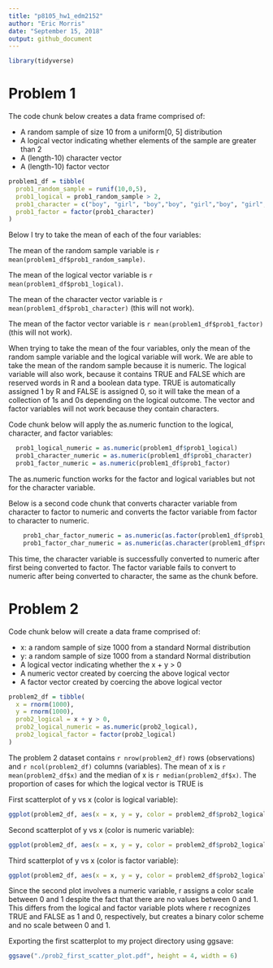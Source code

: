 ```yaml
---
title: "p8105_hw1_edm2152"
author: "Eric Morris"
date: "September 15, 2018"
output: github_document
---
```


```r

library(tidyverse)

```

# Problem 1 

The code chunk below creates a data frame comprised of: 

  * A random sample of size 10 from a uniform[0, 5] distribution
  * A logical vector indicating whether elements of the sample are greater than 2
  * A (length-10) character vector
  * A (length-10) factor vector

```r
problem1_df = tibble(
  prob1_random_sample = runif(10,0,5),
  prob1_logical = prob1_random_sample > 2,
  prob1_character = c("boy", "girl", "boy","boy", "girl","boy", "girl","boy", "girl","boy"),
  prob1_factor = factor(prob1_character)
)
```

Below I try to take the mean of each of the four variables:

The mean of the random sample variable is `r mean(problem1_df$prob1_random_sample)`.

The mean of the logical vector variable is `r mean(problem1_df$prob1_logical)`.

The mean of the character vector variable is `r mean(problem1_df$prob1_character)` (this will not work).

The mean of the factor vector variable is `r mean(problem1_df$prob1_factor)` (this will not work).

When trying to take the mean of the four variables, only the mean of the random sample variable and the logical variable will work. We are able to take the mean of the random sample because it is numeric. The logical variable will also work, because it contains TRUE and FALSE which are reserved words in R and a boolean data type. TRUE is automatically assigned 1 by R and FALSE is assigned 0, so it will take the mean of a collection of 1s and 0s depending on the logical outcome. The vector and factor variables will not work because they contain characters. 

Code chunk below will apply the as.numeric function to the logical, character, and factor variables: 

```r
  prob1_logical_numeric = as.numeric(problem1_df$prob1_logical) 
  prob1_character_numeric = as.numeric(problem1_df$prob1_character)
  prob1_factor_numeric = as.numeric(problem1_df$prob1_factor)
```

The as.numeric function works for the factor and logical variables but not for the character variable. 

Below is a second code chunk that converts character variable from character to factor to numeric and converts the factor variable from factor to character to numeric.

```r
    prob1_char_factor_numeric = as.numeric(as.factor(problem1_df$prob1_character))
    prob1_factor_char_numeric = as.numeric(as.character(problem1_df$prob1_factor))
```

This time, the character variable is successfully converted to numeric after first being converted to factor. The factor variable fails to convert to numeric after being converted to character, the same as the chunk before. 

# Problem 2

Code chunk below will create a data frame comprised of:

  * x: a random sample of size 1000 from a standard Normal distribution
  * y: a random sample of size 1000 from a standard Normal distribution
  * A logical vector indicating whether the x + y > 0
  * A numeric vector created by coercing the above logical vector
  * A factor vector created by coercing the above logical vector

```r
problem2_df = tibble(
  x = rnorm(1000),
  y = rnorm(1000),
  prob2_logical = x + y > 0,
  prob2_logical_numeric = as.numeric(prob2_logical),
  prob2_logical_factor = factor(prob2_logical)
)
```

The problem 2 dataset contains `r nrow(problem2_df)` rows (observations) and `r ncol(problem2_df)` columns (variables). The mean of x is `r mean(problem2_df$x)` and the median of x is `r median(problem2_df$x)`. The proportion of cases for which the logical vector is TRUE is 

First scatterplot of y vs x (color is logical variable):

```r
ggplot(problem2_df, aes(x = x, y = y, color = problem2_df$prob2_logical)) + geom_point()
```

Second scatterplot of y vs x (color is numeric variable):

```r
ggplot(problem2_df, aes(x = x, y = y, color = problem2_df$prob2_logical_numeric)) + geom_point()
```

Third scatterplot of y vs x (color is factor variable):

```r
ggplot(problem2_df, aes(x = x, y = y, color = problem2_df$prob2_logical_factor)) + geom_point()
```


Since the second plot involves a numeric variable, r assigns a color scale between 0 and 1 despite the fact that there are no values between 0 and 1. This differs from the logical and factor variable plots where r recognizes TRUE and FALSE as 1 and 0, respectively, but creates a binary color scheme and no scale between 0 and 1. 

Exporting the first scatterplot to my project directory using ggsave: 

```r
ggsave("./prob2_first_scatter_plot.pdf", height = 4, width = 6)
```

